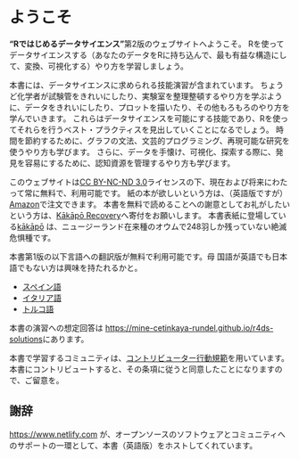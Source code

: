 # ようこそ {.unnumbered}

**"Rではじめるデータサイエンス"**第2版のウェブサイトへようこそ。
Rを使ってデータサイエンスする（あなたのデータをRに持ち込んで、最も有益な構造にして、変換、可視化する）やり方を学習しましょう。

本書には、データサイエンスに求められる技能演習が含まれています。
ちょうど化学者が試験管をきれいにしたり、実験室を整理整頓するやり方を学ぶように、データをきれいにしたり、プロットを描いたり、その他もろもろのやり方を学んでいきます。
これらはデータサイエンスを可能にする技能であり、Rを使ってそれらを行うベスト・プラクティスを見出していくことになるでしょう。
時間を節約するために、グラフの文法、文芸的プログラミング、再現可能な研究を使うやり方も学びます。
さらに、データを手懐け、可視化、探索する際に、発見を容易にするために、認知資源を管理するやり方も学びます。

このウェブサイトは[CC BY-NC-ND 3.0](https://creativecommons.org/licenses/by-nc-nd/3.0/us/)ライセンスの下、現在および将来にわたって常に無料で、利用可能です。
紙の本が欲しいという方は、（英語版ですが）[Amazon](https://www.amazon.com/dp/1492097403?&tag=hadlwick-20)で注文できます。
本書を無料で読めることへの謝意としてお礼がしたいという方は、[Kākāpō Recovery](https://www.doc.govt.nz/kakapo-donate)へ寄付をお願いします。
本書表紙に登場している[kākāpō](https://www.youtube.com/watch?v=9T1vfsHYiKY) は、ニュージーランド在来種のオウムで248羽しか残っていない絶滅危惧種です。

本書第1版の以下言語への翻訳版が無料で利用可能です。母
国語が英語でも日本語でもない方は興味を持たれるかと。

-   [スペイン語](http://es.r4ds.hadley.nz)
-   [イタリア語](https://it.r4ds.hadley.nz)
-   [トルコ語](https://tr.r4ds.hadley.nz)

本書の演習への想定回答は <https://mine-cetinkaya-rundel.github.io/r4ds-solutions>にあります。

本書で学習するコミュニティは、[コントリビューター行動規範](https://www.contributor-covenant.org/ja/version/2/1/code_of_conduct/code_of_conduct.txt)を用いています。
本書にコントリビュートすると、その条項に従うと同意したことになりますので、ご留意を。

## 謝辞 {.unnumbered}

<https://www.netlify.com> が、オープンソースのソフトウェアとコミュニティへのサポートの一環として、本書（英語版）をホストしてくれています。
